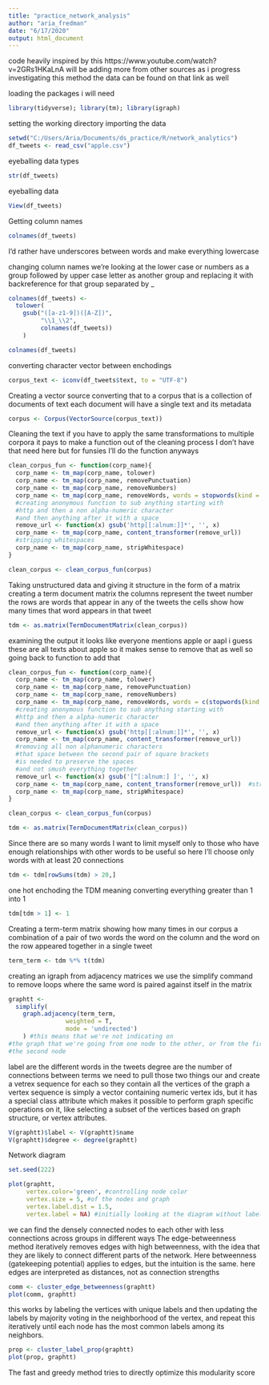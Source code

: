 ---
title: "practice_network_analysis"
author: "aria_fredman"
date: "6/17/2020"
output: html_document
---

code heavily inspired by this https://www.youtube.com/watch?v=2GRs1HKaLnA
will be adding more from other sources as i progress investigating this method
the data can be found on that link as well

loading the packages i will need
```{r}
library(tidyverse); library(tm); library(igraph)
```

setting the working directory
importing the data
```{r}
setwd("C:/Users/Aria/Documents/ds_practice/R/network_analytics")
df_tweets <- read_csv("apple.csv")
```

eyeballing data types
```{r}
str(df_tweets)
```

eyeballing data
```{r}
View(df_tweets)
```

Getting column names
```{r}
colnames(df_tweets)
```
I'd rather have underscores between words
and make everything lowercase

changing column names
we're looking at the lower case or numbers as a group 
followed by upper case letter as another group and 
replacing it with backreference for that group separated by _
```{r}
colnames(df_tweets) <- 
  tolower(
    gsub("([a-z1-9])([A-Z])", 
         "\\1_\\2", 
         colnames(df_tweets))
    )

colnames(df_tweets)
```

converting character vector between enchodings
```{r}
corpus_text <- iconv(df_tweets$text, to = "UTF-8")
```

Creating a vector source
converting that to a corpus
that is a collection of documents of text
each document will have a single text
and its metadata
```{r}
corpus <- Corpus(VectorSource(corpus_text))
```

Cleaning the text
if you have to apply the same transformations
to multiple corpora it pays to make a function out 
of the cleaning process
I don't have that need here
but for funsies I'll do the function anyways
```{r}
clean_corpus_fun <- function(corp_name){
  corp_name <- tm_map(corp_name, tolower)
  corp_name <- tm_map(corp_name, removePunctuation)
  corp_name <- tm_map(corp_name, removeNumbers)
  corp_name <- tm_map(corp_name, removeWords, words = stopwords(kind = 'en'))
  #creating anonymous function to sub anything starting with
  #http and then a non alpha-numeric character
  #and then anything after it with a space
  remove_url <- function(x) gsub('http[[:alnum:]]*', '', x)
  corp_name <- tm_map(corp_name, content_transformer(remove_url))
  #stripping whitespaces
  corp_name <- tm_map(corp_name, stripWhitespace)
}

clean_corpus <- clean_corpus_fun(corpus)
```

Taking unstructured data
and giving it structure in the form of a matrix
creating a term document matrix
the columns represent the tweet number
the rows are words that appear in any of the tweets
the cells show how many times that word appears in that
tweet
```{r}
tdm <- as.matrix(TermDocumentMatrix(clean_corpus)) 
```

examining the output it looks like
everyone mentions apple or aapl
i guess these are all texts about apple
so it makes sense to remove that as well
so going back to function to add that
```{r}
clean_corpus_fun <- function(corp_name){
  corp_name <- tm_map(corp_name, tolower)
  corp_name <- tm_map(corp_name, removePunctuation)
  corp_name <- tm_map(corp_name, removeNumbers)
  corp_name <- tm_map(corp_name, removeWords, words = c(stopwords(kind = 'en'), 'aapl', 'apple'))
  #creating anonymous function to sub anything starting with
  #http and then a alpha-numeric character
  #and then anything after it with a space
  remove_url <- function(x) gsub('http[[:alnum:]]*', '', x)
  corp_name <- tm_map(corp_name, content_transformer(remove_url))
  #removing all non alphanumeric characters
  #that space between the second pair of square brackets
  #is needed to preserve the spaces
  #and not smush everything together
  remove_url <- function(x) gsub('[^[:alnum:] ]', '', x)
  corp_name <- tm_map(corp_name, content_transformer(remove_url))  #stripping whitespaces
  corp_name <- tm_map(corp_name, stripWhitespace)
}

clean_corpus <- clean_corpus_fun(corpus)

tdm <- as.matrix(TermDocumentMatrix(clean_corpus)) 
```

Since there are so many words I want to limit myself only to those who have enough
relationships with other words to be useful
so here I'll choose only words with at least 20 connections
```{r}
tdm <- tdm[rowSums(tdm) > 20,]
```

one hot enchoding the TDM
meaning converting everything greater than
1 into 1
```{r}
tdm[tdm > 1] <- 1
```

Creating a term-term matrix showing how many times
in our corpus a combination of a pair of two words
the word on the column and the word on the row
appeared together in a single tweet
```{r}
term_term <- tdm %*% t(tdm)

```

creating an igraph from adjacency matrices
we use the simplify command to remove loops where the same word is paired against
itself in the matrix
```{r}
graphtt <-
  simplify(
    graph.adjacency(term_term,
                weighted = T,
                mode = 'undirected')
    ) #this means that we're not indicating on 
#the graph that we're going from one node to the other, or from the first to 
#the second node

```

label are the different words in the tweets
degree are the number of connections between terms
we need to pull those two things our and create a vetrex sequence for each
so they contain all the vertices of the graph
a vertex sequence is simply a vector containing numeric vertex ids, but it has a special class attribute which makes it possible to perform graph specific operations on it, like selecting a subset of the vertices based on graph structure, or vertex attributes.
```{r}
V(graphtt)$label <- V(graphtt)$name
V(graphtt)$degree <- degree(graphtt)

```

Network diagram
```{r}
set.seed(222)

plot(graphtt,
     vertex.color='green', #controlling node color
     vertex.size = 5, #of the nodes and graph
     vertex.label.dist = 1.5,
     vertex.label = NA) #initially looking at the diagram without labels

```

we can find the densely connected nodes to each other with less connections
across groups in different ways
The edge-betweenness method iteratively removes edges with high betweenness, with the idea that they are likely to connect different parts of the network. Here betweenness (gatekeeping potential) applies to edges, but the intuition is the same.
here edges are interpreted as distances, not as connection strengths
```{r}
comm <- cluster_edge_betweenness(graphtt)
plot(comm, graphtt)
```

this works by labeling the vertices with unique labels and then updating the labels by majority voting in the neighborhood of the vertex, and repeat this iteratively until each node has the most common labels among its neighbors.
```{r}
prop <- cluster_label_prop(graphtt)
plot(prop, graphtt)

```

The fast and greedy method tries to directly optimize this modularity score
```{r}


```


```{r}


```


```{r}


```


```{r}


```
